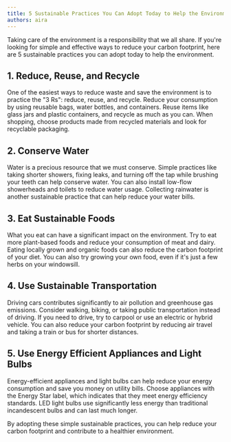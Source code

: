 ```yaml
---
title: 5 Sustainable Practices You Can Adopt Today to Help the Environment
authors: aira
---
```


Taking care of the environment is a responsibility that we all share. If you're looking for simple and effective ways to reduce your carbon footprint, here are 5 sustainable practices you can adopt today to help the environment.

<!--truncate-->

## 1. Reduce, Reuse, and Recycle

One of the easiest ways to reduce waste and save the environment is to practice the "3 Rs": reduce, reuse, and recycle. Reduce your consumption by using reusable bags, water bottles, and containers. Reuse items like glass jars and plastic containers, and recycle as much as you can. When shopping, choose products made from recycled materials and look for recyclable packaging.

## 2. Conserve Water

Water is a precious resource that we must conserve. Simple practices like taking shorter showers, fixing leaks, and turning off the tap while brushing your teeth can help conserve water. You can also install low-flow showerheads and toilets to reduce water usage. Collecting rainwater is another sustainable practice that can help reduce your water bills.

## 3. Eat Sustainable Foods

What you eat can have a significant impact on the environment. Try to eat more plant-based foods and reduce your consumption of meat and dairy. Eating locally grown and organic foods can also reduce the carbon footprint of your diet. You can also try growing your own food, even if it's just a few herbs on your windowsill.

## 4. Use Sustainable Transportation

Driving cars contributes significantly to air pollution and greenhouse gas emissions. Consider walking, biking, or taking public transportation instead of driving. If you need to drive, try to carpool or use an electric or hybrid vehicle. You can also reduce your carbon footprint by reducing air travel and taking a train or bus for shorter distances.

## 5. Use Energy Efficient Appliances and Light Bulbs

Energy-efficient appliances and light bulbs can help reduce your energy consumption and save you money on utility bills. Choose appliances with the Energy Star label, which indicates that they meet energy efficiency standards. LED light bulbs use significantly less energy than traditional incandescent bulbs and can last much longer.

By adopting these simple sustainable practices, you can help reduce your carbon footprint and contribute to a healthier environment.
